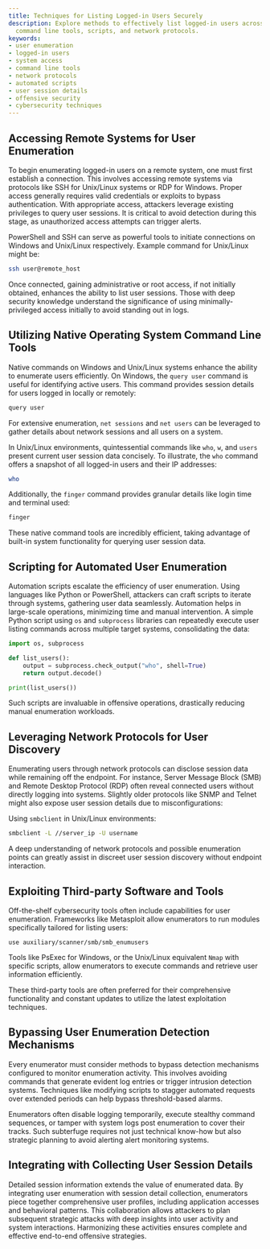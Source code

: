 ```yaml
---
title: Techniques for Listing Logged-in Users Securely
description: Explore methods to effectively list logged-in users across systems, utilizing
  command line tools, scripts, and network protocols.
keywords:
- user enumeration
- logged-in users
- system access
- command line tools
- network protocols
- automated scripts
- user session details
- offensive security
- cybersecurity techniques
---
```


## Accessing Remote Systems for User Enumeration

To begin enumerating logged-in users on a remote system, one must first establish a connection. This involves accessing remote systems via protocols like SSH for Unix/Linux systems or RDP for Windows. Proper access generally requires valid credentials or exploits to bypass authentication. With appropriate access, attackers leverage existing privileges to query user sessions. It is critical to avoid detection during this stage, as unauthorized access attempts can trigger alerts.

PowerShell and SSH can serve as powerful tools to initiate connections on Windows and Unix/Linux respectively. Example command for Unix/Linux might be:

```sh
ssh user@remote_host
```

Once connected, gaining administrative or root access, if not initially obtained, enhances the ability to list user sessions. Those with deep security knowledge understand the significance of using minimally-privileged access initially to avoid standing out in logs.

## Utilizing Native Operating System Command Line Tools

Native commands on Windows and Unix/Linux systems enhance the ability to enumerate users efficiently. On Windows, the `query user` command is useful for identifying active users. This command provides session details for users logged in locally or remotely:

```cmd
query user
```

For extensive enumeration, `net sessions` and `net users` can be leveraged to gather details about network sessions and all users on a system.

In Unix/Linux environments, quintessential commands like `who`, `w`, and `users` present current user session data concisely. To illustrate, the `who` command offers a snapshot of all logged-in users and their IP addresses:

```sh
who
```

Additionally, the `finger` command provides granular details like login time and terminal used:

```sh
finger
```

These native command tools are incredibly efficient, taking advantage of built-in system functionality for querying user session data.

## Scripting for Automated User Enumeration

Automation scripts escalate the efficiency of user enumeration. Using languages like Python or PowerShell, attackers can craft scripts to iterate through systems, gathering user data seamlessly. Automation helps in large-scale operations, minimizing time and manual intervention. A simple Python script using `os` and `subprocess` libraries can repeatedly execute user listing commands across multiple target systems, consolidating the data:

```python
import os, subprocess

def list_users():
    output = subprocess.check_output("who", shell=True)
    return output.decode()

print(list_users())
```

Such scripts are invaluable in offensive operations, drastically reducing manual enumeration workloads.

## Leveraging Network Protocols for User Discovery

Enumerating users through network protocols can disclose session data while remaining off the endpoint. For instance, Server Message Block (SMB) and Remote Desktop Protocol (RDP) often reveal connected users without directly logging into systems. Slightly older protocols like SNMP and Telnet might also expose user session details due to misconfigurations:

Using `smbclient` in Unix/Linux environments:

```sh
smbclient -L //server_ip -U username
```

A deep understanding of network protocols and possible enumeration points can greatly assist in discreet user session discovery without endpoint interaction.

## Exploiting Third-party Software and Tools

Off-the-shelf cybersecurity tools often include capabilities for user enumeration. Frameworks like Metasploit allow enumerators to run modules specifically tailored for listing users:

```shell
use auxiliary/scanner/smb/smb_enumusers
```

Tools like PsExec for Windows, or the Unix/Linux equivalent `Nmap` with specific scripts, allow enumerators to execute commands and retrieve user information efficiently.

These third-party tools are often preferred for their comprehensive functionality and constant updates to utilize the latest exploitation techniques.

## Bypassing User Enumeration Detection Mechanisms

Every enumerator must consider methods to bypass detection mechanisms configured to monitor enumeration activity. This involves avoiding commands that generate evident log entries or trigger intrusion detection systems. Techniques like modifying scripts to stagger automated requests over extended periods can help bypass threshold-based alarms. 

Enumerators often disable logging temporarily, execute stealthy command sequences, or tamper with system logs post enumeration to cover their tracks. Such subterfuge requires not just technical know-how but also strategic planning to avoid alerting alert monitoring systems.

## Integrating with Collecting User Session Details

Detailed session information extends the value of enumerated data. By integrating user enumeration with session detail collection, enumerators piece together comprehensive user profiles, including application accesses and behavioral patterns. This collaboration allows attackers to plan subsequent strategic attacks with deep insights into user activity and system interactions. Harmonizing these activities ensures complete and effective end-to-end offensive strategies.